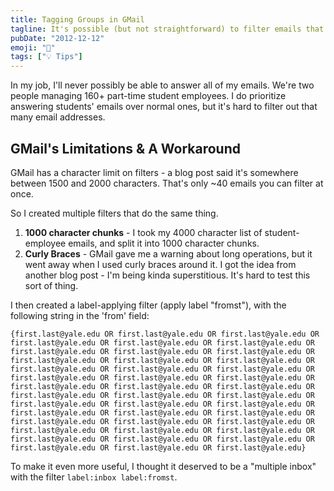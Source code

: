 ```yaml
---
title: Tagging Groups in GMail
tagline: It's possible (but not straightforward) to filter emails that come from a set list of addresses.
pubDate: "2012-12-12"
emoji: "🛟"
tags: ["💡 Tips"]
---
```


In my job, I'll never possibly be able to answer all of my emails. We're two people managing 160+ part-time student employees. I do prioritize answering students' emails over normal ones, but it's hard to filter out that many email addresses.

## GMail's Limitations & A Workaround

GMail has a character limit on filters - a blog post said it's somewhere between 1500 and 2000 characters. That's only ~40 emails you can filter at once.

So I created multiple filters that do the same thing.

1. **1000 character chunks** - I took my 4000 character list of student-employee emails, and split it into <span class="tooltiptitle" title="I use vim!">1000 character chunks.</span>
2. **Curly Braces** - GMail gave me a warning about long operations, but it went away when I used curly braces around it. I got the idea from another blog post - I'm being kinda superstitious. It's hard to test this sort of thing.

I then created a label-applying filter (apply label "fromst"), with the following string in the 'from' field:

`{first.last@yale.edu OR first.last@yale.edu OR first.last@yale.edu OR first.last@yale.edu OR first.last@yale.edu OR first.last@yale.edu OR first.last@yale.edu OR first.last@yale.edu OR first.last@yale.edu OR first.last@yale.edu OR first.last@yale.edu OR first.last@yale.edu OR first.last@yale.edu OR first.last@yale.edu OR first.last@yale.edu OR first.last@yale.edu OR first.last@yale.edu OR first.last@yale.edu OR first.last@yale.edu OR first.last@yale.edu OR first.last@yale.edu OR first.last@yale.edu OR first.last@yale.edu OR first.last@yale.edu OR first.last@yale.edu OR first.last@yale.edu OR first.last@yale.edu OR first.last@yale.edu OR first.last@yale.edu OR first.last@yale.edu OR first.last@yale.edu OR first.last@yale.edu OR first.last@yale.edu OR first.last@yale.edu OR first.last@yale.edu OR first.last@yale.edu OR first.last@yale.edu OR first.last@yale.edu OR first.last@yale.edu OR first.last@yale.edu OR first.last@yale.edu OR first.last@yale.edu}`

To make it even more useful, I thought it deserved to be a "multiple inbox" with the filter `label:inbox label:fromst`.
